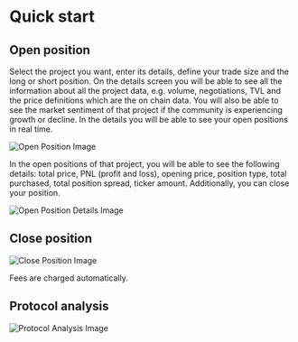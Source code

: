 

<HeroPattern />

# Quick start

## Open position

Select the project you want, enter its details, define your trade size and the long or short position. On the details screen you will be able to see all the information about all the project data, e.g. volume, negotiations, TVL and the price definitions which are the on chain data. You will also be able to see the market sentiment of that project if the community is experiencing growth or decline. In the details you will be able to see your open positions in real time.

![Open Position Image](/images/intro-1.png)

In the open positions of that project, you will be able to see the following details: total price, PNL (profit and loss), opening price, position type, total purchased, total position spread, ticker amount. Additionally, you can close your position.

![Open Position Details Image](/images/intro-2.png)

## Close position

![Close Position Image](/images/intro-4.png)

Fees are charged automatically.

## Protocol analysis

![Protocol Analysis Image](/images/intro-5.png)
